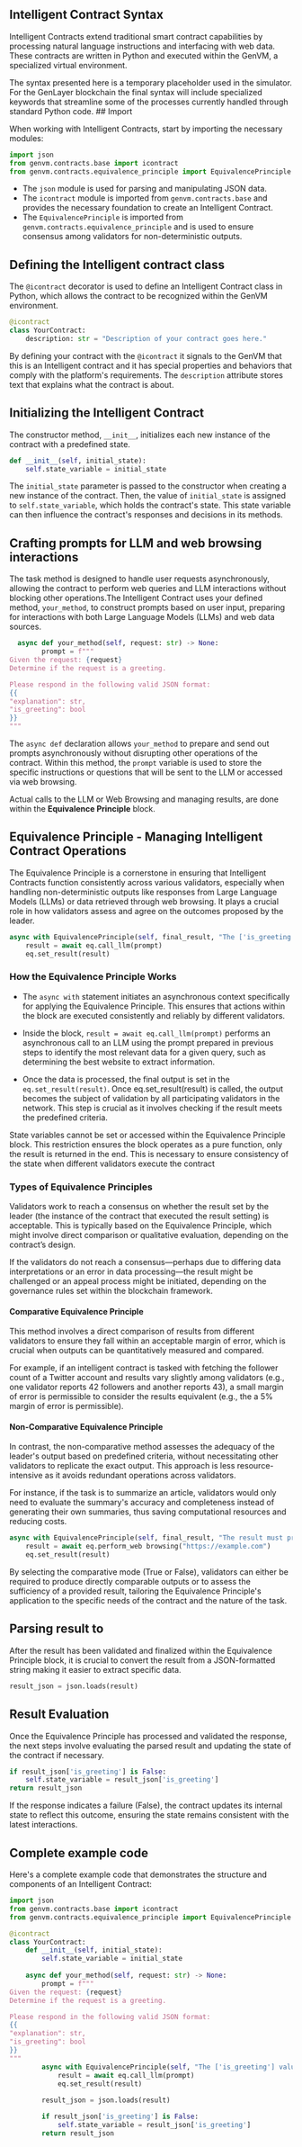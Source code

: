 ## Intelligent Contract Syntax

Intelligent Contracts extend traditional smart contract capabilities by processing natural language instructions and interfacing with web data. These contracts are written in Python and executed within the GenVM, a specialized virtual environment.


<Callout emoji="👾">
  The syntax presented here is a temporary placeholder used in the simulator. For the GenLayer blockchain the final syntax will include specialized keywords that streamline some of the processes currently handled through standard Python code.
</Callout>
## Import

When working with Intelligent Contracts, start by importing the necessary modules:

```python copy
import json
from genvm.contracts.base import icontract
from genvm.contracts.equivalence_principle import EquivalencePrinciple
```

- The `json` module is used for parsing and manipulating JSON data.
- The `icontract` module is imported from `genvm.contracts.base` and provides the necessary foundation to create an Intelligent Contract.
- The `EquivalencePrinciple` is imported from `genvm.contracts.equivalence_principle` and is used to ensure consensus among validators for non-deterministic outputs.

## Defining the Intelligent contract class
The `@icontract` decorator is used to define an Intelligent Contract class in Python, which allows the contract to be recognized within the GenVM environment. 

```python copy
@icontract
class YourContract:
    description: str = "Description of your contract goes here."
```
By defining your contract with the `@icontract` it signals to the GenVM that this is an Intelligent contract and it has special properties and behaviors that comply with the platform's requirements. The `description` attribute stores text that explains what the contract is about.

## Initializing the Intelligent Contract

The constructor method, `__init__`, initializes each new instance of the contract with a predefined state.  

```python copy
def __init__(self, initial_state):
    self.state_variable = initial_state
```

The `initial_state` parameter is passed to the constructor when creating a new instance of the contract. Then, the value of `initial_state` is assigned to `self.state_variable`, which holds the contract's state. This state variable can then influence the contract's responses and decisions in its methods.

## Crafting prompts for LLM and web browsing interactions

The task method is designed to handle user requests asynchronously, allowing the contract to perform web queries and LLM interactions without blocking other operations.The Intelligent Contract uses your defined method, `your_method`, to construct prompts based on user input, preparing for interactions with both Large Language Models (LLMs) and web data sources.

```python copy
  async def your_method(self, request: str) -> None:
        prompt = f"""
Given the request: {request}
Determine if the request is a greeting.

Please respond in the following valid JSON format:
{{
"explanation": str,
"is_greeting": bool
}}
"""
```

The `async def` declaration allows `your_method` to prepare and send out prompts asynchronously without disrupting other operations of the contract. Within this method, the `prompt` variable is used to store the specific instructions or questions that will be sent to the LLM or accessed via web browsing.

Actual calls to the LLM or Web Browsing and managing results, are done within the **Equivalence Principle** block.

## Equivalence Principle - Managing Intelligent Contract Operations

The Equivalence Principle is a cornerstone in ensuring that Intelligent Contracts function consistently across various validators, especially when handling non-deterministic outputs like responses from Large Language Models (LLMs) or data retrieved through web browsing. It plays a crucial role in how validators assess and agree on the outcomes proposed by the leader.

```python copy
async with EquivalencePrinciple(self, final_result, "The ['is_greeting'] value must be the same across all validators") as eq:
    result = await eq.call_llm(prompt)
    eq.set_result(result)
```

### How the Equivalence Principle Works

- The `async with` statement initiates an asynchronous context specifically for applying the Equivalence Principle. This ensures that actions within the block are executed consistently and reliably by different validators.

- Inside the block, `result = await eq.call_llm(prompt)` performs an asynchronous call to an LLM using the prompt prepared in previous steps to identify the most relevant data for a given query, such as determining the best website to extract information. 

- Once the data is processed, the final output is set in the `eq.set_result(result)`. Once eq.set_result(result) is called, the output becomes the subject of validation by all participating validators in the network. This step is crucial as it involves checking if the result meets the predefined criteria.

<Callout type="info" emoji="ℹ️">
  State variables cannot be set or accessed within the Equivalence Principle block. This restriction ensures the block operates as a pure function, only the result is returned in the end. This is necessary to ensure consistency of the state when different validators execute the contract
</Callout>

### Types of Equivalence Principles
Validators work to reach a consensus on whether the result set by the leader (the instance of the contract that executed the result setting) is acceptable. This is typically based on the Equivalence Principle, which might involve direct comparison or qualitative evaluation, depending on the contract’s design. 

If the validators do not reach a consensus—perhaps due to differing data interpretations or an error in data processing—the result might be challenged or an appeal process might be initiated, depending on the governance rules set within the blockchain framework.

#### Comparative Equivalence Principle

This method involves a direct comparison of results from different validators to ensure they fall within an acceptable margin of error, which is crucial when outputs can be quantitatively measured and compared. 

For example, if an intelligent contract is tasked with fetching the follower count of a Twitter account and results vary slightly among validators (e.g., one validator reports 42 followers and another reports 43), a small margin of error is permissible to consider the results equivalent (e.g., the a 5% margin of error is permissible).

#### Non-Comparative Equivalence Principle

In contrast, the non-comparative method assesses the adequacy of the leader's output based on predefined criteria, without necessitating other validators to replicate the exact output. This approach is less resource-intensive as it avoids redundant operations across validators. 

For instance, if the task is to summarize an article, validators would only need to evaluate the summary's accuracy and completeness instead of generating their own summaries, thus saving computational resources and reducing costs.

```python
async with EquivalencePrinciple(self, final_result, "The result must provide accurate information", comparative=False) as eq:
    result = await eq.perform_web browsing("https://example.com")
    eq.set_result(result)
```

By selecting the comparative mode (True or False), validators can either be required to produce directly comparable outputs or to assess the sufficiency of a provided result, tailoring the Equivalence Principle's application to the specific needs of the contract and the nature of the task. 

## Parsing result to 
After the result has been validated and finalized within the Equivalence Principle block, it is crucial to convert the result from a JSON-formatted string making it easier to extract specific data.

```python
result_json = json.loads(result)
```

## Result Evaluation
Once the Equivalence Principle has processed and validated the response, the next steps involve evaluating the parsed result and updating the state of the contract if necessary.

```python copy
if result_json['is_greeting'] is False:
    self.state_variable = result_json['is_greeting']
return result_json

```
If the response indicates a failure (False), the contract updates its internal state to reflect this outcome, ensuring the state remains consistent with the latest interactions.

## Complete example code

Here's a complete example code that demonstrates the structure and components of an Intelligent Contract:

```python copy
import json
from genvm.contracts.base import icontract
from genvm.contracts.equivalence_principle import EquivalencePrinciple

@icontract
class YourContract:
    def __init__(self, initial_state):
        self.state_variable = initial_state
    
    async def your_method(self, request: str) -> None:
        prompt = f"""
Given the request: {request}
Determine if the request is a greeting.

Please respond in the following valid JSON format:
{{
"explanation": str,
"is_greeting": bool
}}
"""
        async with EquivalencePrinciple(self, "The ['is_greeting'] value must be the same across all validators") as eq:
            result = await eq.call_llm(prompt)
            eq.set_result(result)
        
        result_json = json.loads(result)

        if result_json['is_greeting'] is False:
            self.state_variable = result_json['is_greeting']
        return result_json

```

